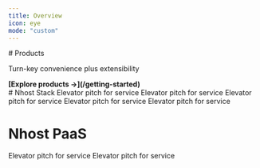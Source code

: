 ```yaml
---
title: Overview
icon: eye
mode: "custom"
---
```



<div className="welcome-page">
  <div className="welcome-hero">
    # Products
    <p>Turn-key convenience plus extensibility</p>
    <b>
      [Explore products →](/getting-started)
    </b>
  </div>

  <div className="welcome-get-started">
    # Nhost Stack

<CardGroup cols={2}>
  <Card
    title="Database"
    icon="database"
    href="/products/database/"
  >
    Elevator pitch for service
  </Card>
  <Card
    title="Auth"
    icon="lock"
    href="/products/auth/"
  >
    Elevator pitch for service
  </Card>
  </CardGroup>

<CardGroup cols={3}>
  <Card
    title="GraphQL"
    icon="webhook"
    href="/products/graphql/"
  >
    Elevator pitch for service
  </Card>
  <Card
    title="Storage"
    icon="warehouse"
    href="/products/storage/"
  >
    Elevator pitch for service
  </Card>
  <Card
    title="AI"
    icon="robot"
    href="/products/ai/"
  >
    Elevator pitch for service
  </Card>

</CardGroup>

# Nhost PaaS
<CardGroup cols={2}>
  <Card
    title="Functions"
    icon="lambda"
    href="/products/functions/"
  >
    Elevator pitch for service
  </Card>
  <Card
    title="Run"
    icon="play"
    href="/products/run/"
  >
    Elevator pitch for service
  </Card>
</CardGroup>
  </div>
</div>


